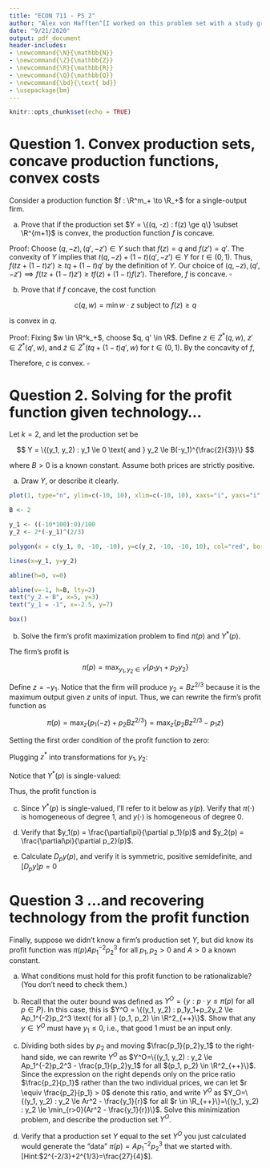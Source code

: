 ```yaml
---
title: "ECON 711 - PS 2"
author: "Alex von Hafften^[I worked on this problem set with a study group of Michael Nattinger, Andrew Smith, Tyler Welch, and Ryan Mather. I also discussed problems with Emily Case, Sarah Bass, and Danny Edgel.]"
date: "9/21/2020"
output: pdf_document
header-includes:
- \newcommand{\N}{\mathbb{N}}
- \newcommand{\Z}{\mathbb{Z}}
- \newcommand{\R}{\mathbb{R}}
- \newcommand{\Q}{\mathbb{Q}}
- \newcommand{\bd}{\text{ bd}}
- \usepackage{bm}
---
```


```r
knitr::opts_chunk$set(echo = TRUE)
```

# Question 1. Convex production sets, concave production functions, convex costs

Consider a production function $f : \R^m_+ \to \R_+$ for a single-output firm.

(a) Prove that if the production set $Y = \{(q, -z) : f(z) \ge q\} \subset \R^{m+1}$ is convex, the production function $f$ is concave.

Proof: Choose $(q, -z), (q', -z') \in Y$ such that $f(z)=q$ and $f(z')=q'$. The convexity of $Y$ implies that $t(q, -z) + (1-t) (q', -z') \in Y$ for $t \in (0, 1)$. Thus, $f(tz + (1-t)z') \ge tq+(1-t)q'$ by the definition of $Y$. Our choice of $(q, -z), (q', -z') \implies f(tz + (1-t)z') \ge tf(z)+(1-t)f(z')$.  Therefore, $f$ is concave. $\square$

(b) Prove that if $f$ concave, the cost function

$$
c(q, w) = \min w \cdot z \text{ subject to } f(z) \ge q
$$

is convex in $q$.

Proof:  Fixing $w \in \R^k_+$, choose $q, q' \in \R$.  Define $z \in Z^*(q, w)$, $z' \in Z^*(q', w)$, and $\tilde{z} \in Z^*(tq+(1-t)q', w)$ for $t \in (0, 1)$.  By the concavity of $f$,

\begin{align*}
\tilde{z} &\le tz+(1-t)z' \\
\implies w\tilde{z} &\le w(tz+(1-t)z') \\
\implies w\tilde{z} &\le twz+(1-t)wz') \\
\implies c(f(\tilde{z}), w) &\le tc(f(z), w)+(1-t)c(f(z'), w) \\
\implies c(tq+(1-t)q', w) &\le tc(q, w)+(1-t)c(q', w)
\end{align*}

Therefore, $c$ is convex. $\square$

\pagebreak

# Question 2. Solving for the profit function given technology...

Let $k=2$, and let the production set be

$$
Y = \{(y_1, y_2) : y_1 \le 0 \text{ and } y_2 \le B(-y_1)^{\frac{2}{3}}\}
$$

where $B > 0$ is a known constant.  Assume both prices are strictly positive.

(a) Draw $Y$, or describe it clearly.

```r
plot(1, type="n", ylim=c(-10, 10), xlim=c(-10, 10), xaxs="i", yaxs="i", xlab="y_1", ylab="y_2", axes = FALSE)

B <- 2

y_1 <- ((-10*100):0)/100
y_2 <- 2*(-y_1)^(2/3)

polygon(x = c(y_1, 0, -10, -10), y=c(y_2, -10, -10, 10), col="red", border = "red")

lines(x=y_1, y=y_2)

abline(h=0, v=0)

abline(v=-1, h=B, lty=2)
text("y_2 = B", x=5, y=3)
text("y_1 = -1", x=-2.5, y=7)

box()

```

(b) Solve the firm's profit maximization problem to find $\pi(p)$ and $Y^*(p)$.

The firm's profit is

$$
\pi(p) = \max_{y_1, y_2 \in Y}\{p_1y_1+p_2y_2\}
$$

Define $z = -y_1$.  Notice that the firm will produce $y_2 = Bz^{2/3}$ because it is the maximum output given $z$ units of input.  Thus, we can rewrite the firm's profit function as 

$$
\pi(p) = \max_{z}\{p_1(-z)+p_2Bz^{2/3}\} = \max_{z}\{p_2Bz^{2/3}-p_1z\}
$$

Setting the first order condition of the profit function to zero:

\begin{align*}
\frac{\partial\pi}{\partial z} &= p_2(2/3)Bz^{-1/3}-p_1 \\
z^* &= \Bigg(\frac{2p_2B}{3p_1}\Bigg)^3 \\
\end{align*}

Plugging $z^*$ into transformations for $y_1, y_2$:

\begin{align*}
y^*_1 &= -\Bigg(\frac{2p_2B}{3p_1}\Bigg)^3 \\
y^*_2 &= B\Bigg(\Bigg(\frac{2p_2B}{3p_1}\Bigg)^3\Bigg)^{2/3} \\
 &= B^3\Bigg(\frac{2p_2}{3p_1}\Bigg)^2 \\
\end{align*}

Notice that $Y^*(p)$ is single-valued:

\begin{align*}
Y^*(p) = \Bigg\{(y_1, y_2) : y_1 = -\Bigg(\frac{2p_2B}{3p_1}\Bigg)^3, y_2 = B^3\Bigg(\frac{2p_2}{3p_1}\Bigg)^2 \Bigg \} \implies y(p) = \Bigg(-\Bigg(\frac{2p_2B}{3p_1}\Bigg)^3, B^3\Bigg(\frac{2p_2}{3p_1}\Bigg)^2\Bigg)
\end{align*}

Thus, the profit function is

\begin{align*}
\pi(p) &= p_1\Bigg(-\Bigg(\frac{2p_2B}{3p_1}\Bigg)^3\Bigg) + p_2\Bigg( B^3\Bigg(\frac{2p_2}{3p_1}\Bigg)^2\Bigg)\\
&= \frac{B^3p_2^3}{p_1^2}\Bigg(\frac{2^2}{3^2}-\frac{2^3}{3^3}\Bigg) \\
&= \frac{4B^3p_2^3}{27p_1^2} \\
\end{align*}


(c) Since $Y^*(p)$ is single-valued, I'll refer to it below as $y(p)$.  Verify that $\pi(\cdot)$ is homogeneous of degree 1, and $y(\cdot)$ is homogeneous of degree 0.

(d) Verify that $y_1(p) = \frac{\partial\pi}{\partial p_1}(p)$ and $y_2(p) = \frac{\partial\pi}{\partial p_2}(p)$.

(e) Calculate $D_p y(p)$, and verify it is symmetric, positive semidefinite, and $[D_p y]p = 0$

\pagebreak

# Question 3 ...and recovering technology from the profit function

Finally, suppose we didn't know a firm's production set $Y$, but did know its profit function was $\pi(p) Ap_1^{-2}p_2^3$ for all $p_1, p_2 > 0$ and $A > 0$ a known constant.

(a) What conditions must hold for this profit function to be rationalizable?  (You don't need to check them.)

(b) Recall that the outer bound was defined as $Y^O = \{y : p \cdot y \le \pi(p) \text{ for all } p\in P\}$. In this case, this is $Y^O = \{(y_1, y_2) : p_1y_1+p_2y_2 \le Ap_1^{-2}p_2^3 \text{ for all } (p_1, p_2) \in \R^2_{++}\}$.  Show that any $y \in Y^O$ must have $y_1 \le 0$, i.e., that good 1 must be an input only.

(c) Dividing both sides by $p_2$ and moving $\frac{p_1}{p_2}y_1$ to the right-hand side, we can rewrite $Y^O$ as $Y^O=\{(y_1, y_2) : y_2 \le  Ap_1^{-2}p_2^3 - \frac{p_1}{p_2}y_1$ for all $(p_1, p_2) \in \R^2_{++}\}$. Since the expression on the right depends only on the price ratio $\frac{p_2}{p_1}$ rather than the two individual prices, we can let $r \equiv \frac{p_2}{p_1} > 0$ denote this ratio, and write $Y^O$ as $Y_O=\{(y_1, y_2) : y_2 \le  Ar^2 - \frac{y_1}{r}$ for all $r \in \R_{++}\}=\{(y_1, y_2) : y_2 \le  \min_{r>0}(Ar^2 - \frac{y_1}{r})\}$.  Solve this minimization problem, and describe the production set $Y^O$.

(d) Verify that a production set $Y$ equal to the set $Y^O$ you just calculated would generate the "data" $\pi(p)=Ap_1^{-2}p_2^3$ that we started with.  [Hint:$2^{-2/3}+2^{1/3}=\frac{27}{4}$].
